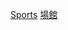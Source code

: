 {{Container category}}
{{commonscat|Sports venues by sport}}

[[Category:體育場地|Sports]]
[[Category:依體育運動項目來作的分類|場館]]